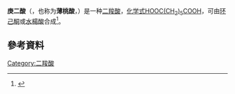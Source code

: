 {{chembox
| Verifiedfields = changed
| Watchedfields = changed
| verifiedrevid = 447493998
| Name = Pimelic acid
| ImageFile = Pimelic acid.png
| ImageSize = 240
| ImageAlt = Skeletal formula of pimelic acid
| ImageFile1 = Pimelic acid molecule ball from xtal.png
| ImageSize1 = 240
| ImageAlt1 = Ball-and-stick model of the pimelic acid molecule
| IUPACName = heptanedioic acid
|Section1={{Chembox Identifiers
| CASNo_Ref = {{cascite|correct|CAS}}
| CASNo = 111-16-0
| UNII_Ref = {{fdacite|correct|FDA}}
| UNII = BZQ96WX25F
| SMILES = OC(=O)CCCCCC(=O)O
| EINECS = 203-840-8
| PubChem = 385
| ChemSpiderID_Ref = {{chemspidercite|changed|chemspider}}
| ChemSpiderID = 376
| InChI = 1/C7H12O4/c8-6(9)4-2-1-3-5-7(10)11/h1-5H2,(H,8,9)(H,10,11)
| InChIKey = WLJVNTCWHIRURA-UHFFFAOYAR
| StdInChI_Ref = {{stdinchicite|changed|chemspider}}
| StdInChI = 1S/C7H12O4/c8-6(9)4-2-1-3-5-7(10)11/h1-5H2,(H,8,9)(H,10,11)
| StdInChIKey_Ref = {{stdinchicite|changed|chemspider}}
| StdInChIKey = WLJVNTCWHIRURA-UHFFFAOYSA-N
| ChEBI_Ref = {{ebicite|changed|EBI}}
| ChEBI = 30531
| DrugBank_Ref = {{drugbankcite|changed|drugbank}}
| DrugBank = DB01856
  }}
|Section2={{Chembox Properties
| Formula = C<sub>7</sub>H<sub>12</sub>O<sub>4</sub>
| MolarMass = 160.17 g/mol
| Density = 1.28 g/cm<sup>3</sup>
| MeltingPtC = 103 - 105
| MeltingPt_notes = 
| BoilingPt = decomposes
| pKa = 4.71   pKa2 = 5.58 <ref>CRC Handbook of Chemistry and Physics 83rd ed. p.8-52</ref>
  }}
}}
'''庚二酸'''（{{lang-en|heptanedioic acid}}，也称为'''薄桃酸'''，{{lang|en|Pimelic acid}}）是一种[[二羧酸|二羧酸]]，[[化学式|化学式]][[C7H12O4|HOOC(CH<sub>2</sub>)<sub>5</sub>COOH]]，可由[[环己酮|环己酮]]或[[水楊酸|水楊酸]]合成<ref>{{cite journal|authors=H. R. Snyder, L. A. Brooks, S. H. Shapiro, A. Müller|title=Pimelic Acid|journal=Organic Syntheses|volume=11|pages=42|year=1931|doi=10.15227/orgsyn.011.0042}}</ref>。

== 參考資料 ==
{{Reflist}}

[[Category:二羧酸|Category:二羧酸]]

{{organic-compound-stub}}
